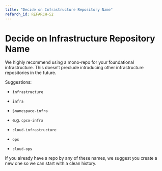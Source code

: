 ```yaml
---
title: "Decide on Infrastructure Repository Name"
refarch_id: REFARCH-52
---
```


# Decide on Infrastructure Repository Name

We highly recommend using a mono-repo for your foundational infrastructure. This doesn’t preclude introducing other
infrastructure repositories in the future.

Suggestions:

- `infrastructure`

- `infra`

- `$namespace-infra`

- e.g. `cpco-infra`

- `cloud-infrastructure`

- `ops`

- `cloud-ops`

If you already have a repo by any of these names, we suggest you create a new one so we can start with a clean history.
